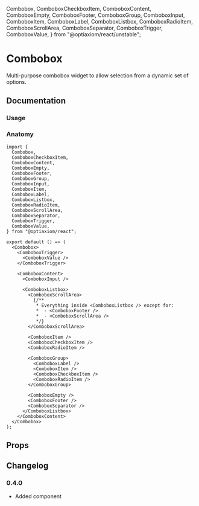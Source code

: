   Combobox,
  ComboboxCheckboxItem,
  ComboboxContent,
  ComboboxEmpty,
  ComboboxFooter,
  ComboboxGroup,
  ComboboxInput,
  ComboboxItem,
  ComboboxLabel,
  ComboboxListbox,
  ComboboxRadioItem,
  ComboboxScrollArea,
  ComboboxSeparator,
  ComboboxTrigger,
  ComboboxValue,
} from "@optiaxiom/react/unstable";

# Combobox

Multi-purpose combobox widget to allow selection from a dynamic set of options.

## Documentation

### Usage

<Demo component={Usage} />

### Anatomy

```tsx
import {
  Combobox,
  ComboboxCheckboxItem,
  ComboboxContent,
  ComboboxEmpty,
  ComboboxFooter,
  ComboboxGroup,
  ComboboxInput,
  ComboboxItem,
  ComboboxLabel,
  ComboboxListbox,
  ComboboxRadioItem,
  ComboboxScrollArea,
  ComboboxSeparator,
  ComboboxTrigger,
  ComboboxValue,
} from "@optiaxiom/react";

export default () => (
  <Combobox>
    <ComboboxTrigger>
      <ComboboxValue />
    </ComboboxTrigger>

    <ComboboxContent>
      <ComboboxInput />

      <ComboboxListbox>
        <ComboboxScrollArea>
          {/**
           * Everything inside <ComboboxListbox /> except for:
           *  - <ComboboxFooter />
           *  - <ComboboxScrollArea />
           */}
        </ComboboxScrollArea>

        <ComboboxItem />
        <ComboboxCheckboxItem />
        <ComboboxRadioItem />

        <ComboboxGroup>
          <ComboboxLabel />
          <ComboboxItem />
          <ComboboxCheckboxItem />
          <ComboboxRadioItem />
        </ComboboxGroup>

        <ComboboxEmpty />
        <ComboboxFooter />
        <ComboboxSeparator />
      </ComboboxListbox>
    </ComboboxContent>
  </Combobox>
);
```

## Props

<PropsTable component={Combobox} />
<PropsTable component={ComboboxTrigger} base={Button} />
<PropsTable component={ComboboxValue} />
<PropsTable component={ComboboxContent} />
<PropsTable component={ComboboxInput} base={Input} />
<PropsTable component={ComboboxListbox} />
<PropsTable component={ComboboxScrollArea} />
<PropsTable component={ComboboxItem} />
<PropsTable component={ComboboxCheckboxItem} />
<PropsTable component={ComboboxRadioItem} />
<PropsTable component={ComboboxGroup} />
<PropsTable component={ComboboxLabel} />
<PropsTable component={ComboboxSeparator} base={Separator} />
<PropsTable component={ComboboxEmpty} />
<PropsTable component={ComboboxFooter} />

## Changelog

### 0.4.0

- Added component
